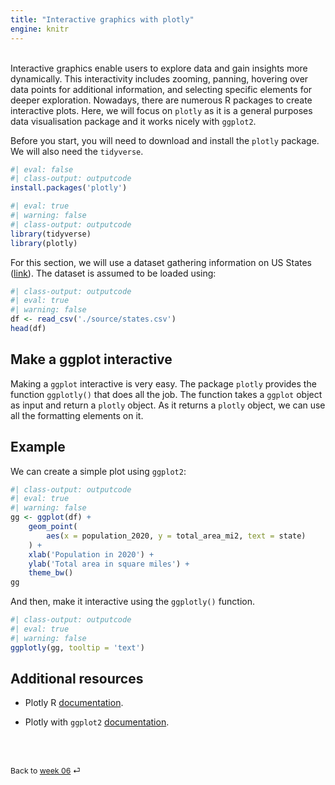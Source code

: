 ```yaml
---
title: "Interactive graphics with plotly"
engine: knitr
---
```


<br>
Interactive graphics enable users to explore data and gain insights more dynamically. This interactivity includes zooming, panning, hovering over data points for additional information, and selecting specific elements for deeper exploration. Nowadays, there are numerous R packages to create interactive plots. Here, we will focus on `plotly` as it is a general purposes data visualisation package and it works nicely with `ggplot2`.

Before you start, you will need to download and install the `plotly` package. We will also need the `tidyverse`.

```r
#| eval: false
#| class-output: outputcode
install.packages('plotly')
```

```r
#| eval: true
#| warning: false
#| class-output: outputcode
library(tidyverse)
library(plotly)
```

For this section, we will use a dataset gathering information on US States ([link](https://github.com/rfordatascience/tidytuesday/tree/master/data/2023/2023-08-01)). The dataset is assumed to be loaded using:

```r
#| class-output: outputcode
#| eval: true
#| warning: false
df <- read_csv('./source/states.csv')
head(df)
```

## Make a ggplot interactive

Making a `ggplot` interactive is very easy. The package `plotly` provides the function `ggplotly()` that does all the job. The function takes a `ggplot` object as input and return a `plotly` object. As it returns a `plotly` object, we can use all the formatting elements on it.

::: {.callout-note appearance="simple"}

## Example

We can create a simple plot using `ggplot2`:
```r
#| class-output: outputcode
#| eval: true
#| warning: false
gg <- ggplot(df) +
    geom_point(
        aes(x = population_2020, y = total_area_mi2, text = state)
    ) +
    xlab('Population in 2020') +
    ylab('Total area in square miles') +
    theme_bw()
gg
```

And then, make it interactive using the `ggplotly()` function.

```r
#| class-output: outputcode
#| eval: true
#| warning: false
ggplotly(gg, tooltip = 'text')
```
:::


## Additional resources

* Plotly R [documentation](https://plotly.com/r/).

* Plotly with `ggplot2` [documentation](https://plotly.com/ggplot2/).

<br><br>

::: {style="font-size: 0.875em;"}
Back to [week 06](/weeks/week-6.qmd) ⏎
:::